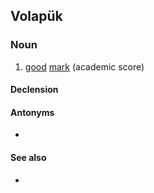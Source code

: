 ==Volapük==

===Noun===
{{vo-noun}}

# [[good]] [[mark]] (academic score)

====Declension====
{{vo-decl-noun}}

====Antonyms====
* {{l|vo|mipenet}}

====See also====
* {{l|vo|penet}}